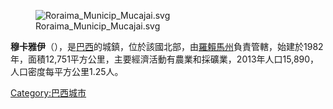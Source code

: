 {{Coord|02|25|48|N|60|54|00|W|scale:30000|display=title}}
[[Image:Roraima_Municip_Mucajai.svg|thumb]]

'''穆卡雅伊'''（{{lang-pt|Mucajaí}}），是[[巴西|巴西]]的城鎮，位於該國北部，由[[羅賴馬州|羅賴馬州]]負責管轄，始建於1982年，面積12,751平方公里，主要經濟活動有農業和採礦業，2013年人口15,890，人口密度每平方公里1.25人。

{{Brazil-geo-stub}}
{{羅賴馬州市鎮}}
[[Category:巴西城市|Category:巴西城市]]
